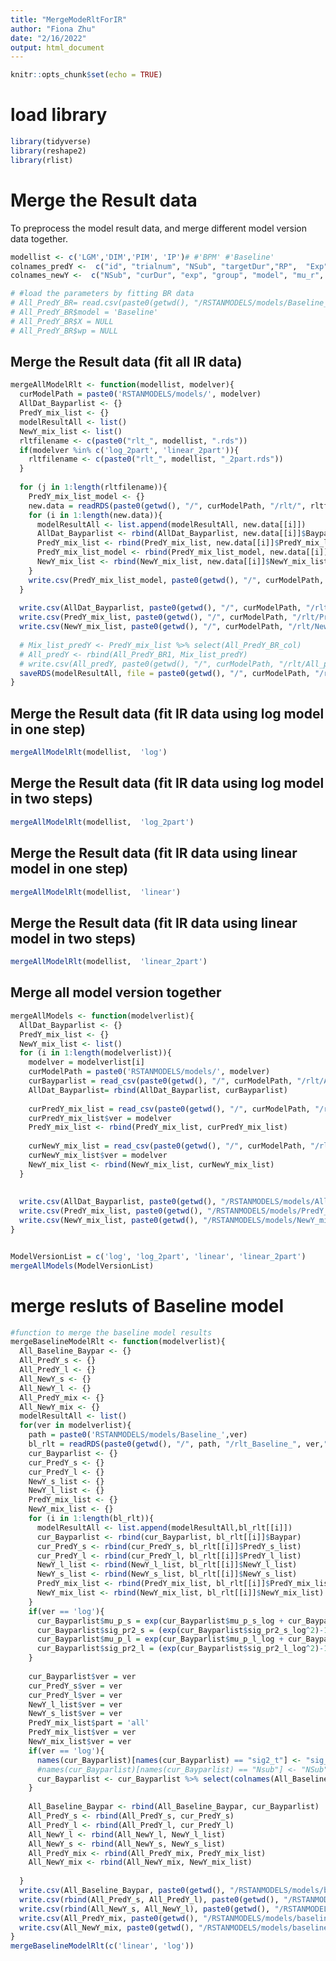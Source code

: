 ```yaml
---
title: "MergeModeRltForIR"
author: "Fiona Zhu"
date: "2/16/2022"
output: html_document
---
```


```r
knitr::opts_chunk$set(echo = TRUE)
```

# load library

```r
library(tidyverse)
library(reshape2)
library(rlist)
```


# Merge the Result data{-}

To preprocess the model result data, and merge different model version data together.

```r
modellist <- c('LGM','DIM','PIM', 'IP')# #'BPM' #'Baseline' 
colnames_predY <-  c("id", "trialnum", "NSub", "targetDur","RP",  "Exp", "group", "model", "mu_r", "sig_r", "predY","log_lik",  "W_P_G", "W_L", "W_Ds", "part")
colnames_newY <-  c("NSub", "curDur", "exp", "group", "model", "mu_r", "sig_r", "log_lik", "W_P_G" , "W_L", "W_Ds", "part")
```


```r
# #load the parameters by fitting BR data
# All_PredY_BR= read.csv(paste0(getwd(), "/RSTANMODELS/models/Baseline_linear/All_PredY_BR.csv")) 
# All_PredY_BR$model = 'Baseline'
# All_PredY_BR$X = NULL
# All_PredY_BR$wp = NULL
```


## Merge the Result data (fit all IR data)
```r
mergeAllModelRlt <- function(modellist, modelver){
  curModelPath = paste0('RSTANMODELS/models/', modelver)
  AllDat_Bayparlist <- {}
  PredY_mix_list <- {}
  modelResultAll <- list()
  NewY_mix_list <- list()
  rltfilename <- c(paste0("rlt_", modellist, ".rds"))
  if(modelver %in% c('log_2part', 'linear_2part')){
    rltfilename <- c(paste0("rlt_", modellist, "_2part.rds"))
  }
  
  for (j in 1:length(rltfilename)){
    PredY_mix_list_model <- {}
    new.data = readRDS(paste0(getwd(), "/", curModelPath, "/rlt/", rltfilename[j]))
    for (i in 1:length(new.data)){
      modelResultAll <- list.append(modelResultAll, new.data[[i]])
      AllDat_Bayparlist <- rbind(AllDat_Bayparlist, new.data[[i]]$Baypar)
      PredY_mix_list <- rbind(PredY_mix_list, new.data[[i]]$PredY_mix_list%>% select(colnames_predY))
      PredY_mix_list_model <- rbind(PredY_mix_list_model, new.data[[i]]$PredY_mix_list)
      NewY_mix_list <- rbind(NewY_mix_list, new.data[[i]]$NewY_mix_list%>% select(colnames_newY))
    }
    write.csv(PredY_mix_list_model, paste0(getwd(), "/", curModelPath, "/rlt/PredY_", modellist[j], ".csv"))
  }
  
  write.csv(AllDat_Bayparlist, paste0(getwd(), "/", curModelPath, "/rlt/AllDat_Bayparlist_", modelver, ".csv"))
  write.csv(PredY_mix_list, paste0(getwd(), "/", curModelPath, "/rlt/PredY_mix_list_", modelver, ".csv"))
  write.csv(NewY_mix_list, paste0(getwd(), "/", curModelPath, "/rlt/NewY_mix_list_", modelver, ".csv"))
  
  # Mix_list_predY <- PredY_mix_list %>% select(All_PredY_BR_col)
  # All_predY <- rbind(All_PredY_BR1, Mix_list_predY)
  # write.csv(All_predY, paste0(getwd(), "/", curModelPath, "/rlt/All_predY_", modelver, ".csv"))
  saveRDS(modelResultAll, file = paste0(getwd(), "/", curModelPath, "/rlt/modelResultAll_", modelver, ".rds")) 
}
```


## Merge the Result data (fit IR data using log model in one step)

```r
mergeAllModelRlt(modellist,  'log')
```

## Merge the Result data (fit IR data using log model in two steps)

```r
mergeAllModelRlt(modellist,  'log_2part')
```

## Merge the Result data (fit IR data using linear model in one step)

```r
mergeAllModelRlt(modellist,  'linear')
```

## Merge the Result data (fit IR data using linear model in two steps)

```r
mergeAllModelRlt(modellist,  'linear_2part')
```

## Merge all model version together

```r
mergeAllModels <- function(modelverlist){
  AllDat_Bayparlist <- {}
  PredY_mix_list <- {}
  NewY_mix_list <- list()
  for (i in 1:length(modelverlist)){
    modelver = modelverlist[i]
    curModelPath = paste0('RSTANMODELS/models/', modelver)
    curBayparlist = read_csv(paste0(getwd(), "/", curModelPath, "/rlt/AllDat_Bayparlist_", modelver, ".csv"))
    AllDat_Bayparlist= rbind(AllDat_Bayparlist, curBayparlist)
    
    curPredY_mix_list = read_csv(paste0(getwd(), "/", curModelPath, "/rlt/PredY_mix_list_", modelver, ".csv"))
    curPredY_mix_list$ver = modelver
    PredY_mix_list <- rbind(PredY_mix_list, curPredY_mix_list)
    
    curNewY_mix_list = read_csv(paste0(getwd(), "/", curModelPath, "/rlt/NewY_mix_list_", modelver, ".csv"))
    curNewY_mix_list$ver = modelver
    NewY_mix_list <- rbind(NewY_mix_list, curNewY_mix_list)
  }
  
  
  write.csv(AllDat_Bayparlist, paste0(getwd(), "/RSTANMODELS/models/AllDat_Bayparlist.csv"))
  write.csv(PredY_mix_list, paste0(getwd(), "/RSTANMODELS/models/PredY_mix_list.csv"))
  write.csv(NewY_mix_list, paste0(getwd(), "/RSTANMODELS/models/NewY_mix_list.csv"))
}


ModelVersionList = c('log', 'log_2part', 'linear', 'linear_2part')
mergeAllModels(ModelVersionList)
```


# merge resluts of Baseline model

```r
#function to merge the baseline model results
mergeBaselineModelRlt <- function(modelverlist){
  All_Baseline_Baypar <- {}
  All_PredY_s <- {}
  All_PredY_l <- {}
  All_NewY_s <- {}
  All_NewY_l <- {}
  All_PredY_mix <- {}
  All_NewY_mix <- {}
  modelResultAll <- list()
  for(ver in modelverlist){
    path = paste0('RSTANMODELS/models/Baseline_',ver)
    bl_rlt = readRDS(paste0(getwd(), "/", path, "/rlt_Baseline_", ver,".rds"))
    cur_Bayparlist <- {}
    cur_PredY_s <- {}
    cur_PredY_l <- {}
    NewY_s_list <- {}
    NewY_l_list <- {}
    PredY_mix_list <- {}
    NewY_mix_list <- {}
    for (i in 1:length(bl_rlt)){
      modelResultAll <- list.append(modelResultAll,bl_rlt[[i]])
      cur_Bayparlist <- rbind(cur_Bayparlist, bl_rlt[[i]]$Baypar)
      cur_PredY_s <- rbind(cur_PredY_s, bl_rlt[[i]]$PredY_s_list)
      cur_PredY_l <- rbind(cur_PredY_l, bl_rlt[[i]]$PredY_l_list)
      NewY_l_list <- rbind(NewY_l_list, bl_rlt[[i]]$NewY_l_list)
      NewY_s_list <- rbind(NewY_s_list, bl_rlt[[i]]$NewY_s_list)
      PredY_mix_list <- rbind(PredY_mix_list, bl_rlt[[i]]$PredY_mix_list)
      NewY_mix_list <- rbind(NewY_mix_list, bl_rlt[[i]]$NewY_mix_list)
    }
    if(ver == 'log'){
      cur_Bayparlist$mu_p_s = exp(cur_Bayparlist$mu_p_s_log + cur_Bayparlist$sig_pr2_s_log^2*0.5)
      cur_Bayparlist$sig_pr2_s = (exp(cur_Bayparlist$sig_pr2_s_log^2)-1)*exp(2*cur_Bayparlist$mu_p_s_log+cur_Bayparlist$sig_pr2_s_log^2)
      cur_Bayparlist$mu_p_l = exp(cur_Bayparlist$mu_p_l_log + cur_Bayparlist$sig_pr2_l_log^2*0.5)
      cur_Bayparlist$sig_pr2_l = (exp(cur_Bayparlist$sig_pr2_l_log^2)-1)*exp(2*cur_Bayparlist$mu_p_l_log+cur_Bayparlist$sig_pr2_l_log^2)
    }
    
    cur_Bayparlist$ver = ver
    cur_PredY_s$ver = ver
    cur_PredY_l$ver = ver
    NewY_l_list$ver = ver
    NewY_s_list$ver = ver
    PredY_mix_list$part = 'all'
    PredY_mix_list$ver = ver
    NewY_mix_list$ver = ver
    if(ver == 'log'){
      names(cur_Bayparlist)[names(cur_Bayparlist) == "sig2_t"] <- "sig_t"
      #names(cur_Bayparlist)[names(cur_Bayparlist) == "Nsub"] <- "NSub"
      cur_Bayparlist <- cur_Bayparlist %>% select(colnames(All_Baseline_Baypar))
    }
    
    All_Baseline_Baypar <- rbind(All_Baseline_Baypar, cur_Bayparlist)
    All_PredY_s <- rbind(All_PredY_s, cur_PredY_s)
    All_PredY_l <- rbind(All_PredY_l, cur_PredY_l)
    All_NewY_l <- rbind(All_NewY_l, NewY_l_list)
    All_NewY_s <- rbind(All_NewY_s, NewY_s_list)
    All_PredY_mix <- rbind(All_PredY_mix, PredY_mix_list)
    All_NewY_mix <- rbind(All_NewY_mix, NewY_mix_list)
    
  }
  write.csv(All_Baseline_Baypar, paste0(getwd(), "/RSTANMODELS/models/baseline_BR_Bayparlist.csv"))
  write.csv(rbind(All_PredY_s, All_PredY_l), paste0(getwd(), "/RSTANMODELS/models/baseline_BR_PredY.csv"))
  write.csv(rbind(All_NewY_s, All_NewY_l), paste0(getwd(), "/RSTANMODELS/models/baseline_BR_NewY.csv"))
  write.csv(All_PredY_mix, paste0(getwd(), "/RSTANMODELS/models/baseline_IR_PredY.csv"))
  write.csv(All_NewY_mix, paste0(getwd(), "/RSTANMODELS/models/baseline_IR_NewY.csv")) 
}
mergeBaselineModelRlt(c('linear', 'log'))
```


